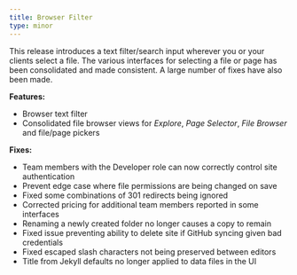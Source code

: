 ```yaml
---
title: Browser Filter
type: minor
---
```



This release introduces a text filter/search input wherever you or your clients select a file. The various interfaces for selecting a file or page has been consolidated and made consistent. A large number of fixes have also been made.

**Features:**

* Browser text filter
* Consolidated file browser views for *Explore*, *Page Selector*, *File Browser* and file/page pickers

**Fixes:**

* Team members with the Developer role can now correctly control site authentication
* Prevent edge case where file permissions are being changed on save
* Fixed some combinations of 301 redirects being ignored
* Corrected pricing for additional team members reported in some interfaces
* Renaming a newly created folder no longer causes a copy to remain
* Fixed issue preventing ability to delete site if GitHub syncing given bad credentials
* Fixed escaped slash characters not being preserved between editors
* Title from Jekyll defaults no longer applied to data files in the UI